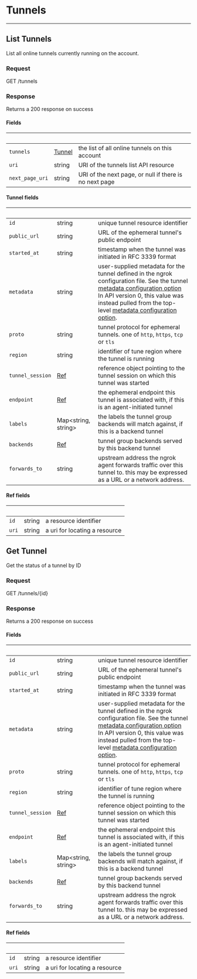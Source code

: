 
# Tunnels

---

## List Tunnels

List all online tunnels currently running on the account.

### Request

GET /tunnels

<TunnelsListRequest />

### Response

Returns a 200 response on success

<TunnelsListResponse />

#### Fields

| &nbsp;          | &nbsp;                   | &nbsp;                                                 |
| --------------- | ------------------------ | ------------------------------------------------------ |
| `tunnels`       | [Tunnel](#tunnel-fields) | the list of all online tunnels on this account         |
| `uri`           | string                   | URI of the tunnels list API resource                   |
| `next_page_uri` | string                   | URI of the next page, or null if there is no next page |

#### Tunnel fields

| &nbsp;           | &nbsp;                    | &nbsp;                                                                                                                                                                                                                                                                                                                      |
| ---------------- | ------------------------- | --------------------------------------------------------------------------------------------------------------------------------------------------------------------------------------------------------------------------------------------------------------------------------------------------------------------------- |
| `id`             | string                    | unique tunnel resource identifier                                                                                                                                                                                                                                                                                           |
| `public_url`     | string                    | URL of the ephemeral tunnel's public endpoint                                                                                                                                                                                                                                                                               |
| `started_at`     | string                    | timestamp when the tunnel was initiated in RFC 3339 format                                                                                                                                                                                                                                                                  |
| `metadata`       | string                    | user-supplied metadata for the tunnel defined in the ngrok configuration file. See the tunnel [metadata configuration option](/ngrok-agent/config#common-tunnel-configuration-properties) In API version 0, this value was instead pulled from the top-level [metadata configuration option](/ngrok-agent/config#metadata). |
| `proto`          | string                    | tunnel protocol for ephemeral tunnels. one of `http`, `https`, `tcp` or `tls`                                                                                                                                                                                                                                               |
| `region`         | string                    | identifier of tune region where the tunnel is running                                                                                                                                                                                                                                                                       |
| `tunnel_session` | [Ref](#ref-fields)        | reference object pointing to the tunnel session on which this tunnel was started                                                                                                                                                                                                                                            |
| `endpoint`       | [Ref](#ref-fields)        | the ephemeral endpoint this tunnel is associated with, if this is an agent-initiated tunnel                                                                                                                                                                                                                                 |
| `labels`         | Map&lt;string, string&gt; | the labels the tunnel group backends will match against, if this is a backend tunnel                                                                                                                                                                                                                                        |
| `backends`       | [Ref](#ref-fields)        | tunnel group backends served by this backend tunnel                                                                                                                                                                                                                                                                         |
| `forwards_to`    | string                    | upstream address the ngrok agent forwards traffic over this tunnel to. this may be expressed as a URL or a network address.                                                                                                                                                                                                 |

#### Ref fields

| &nbsp; | &nbsp; | &nbsp;                        |
| ------ | ------ | ----------------------------- |
| `id`   | string | a resource identifier         |
| `uri`  | string | a uri for locating a resource |

## Get Tunnel

Get the status of a tunnel by ID

### Request

GET /tunnels/{id}

<TunnelsGetRequest />

### Response

Returns a 200 response on success

<TunnelsGetResponse />

#### Fields

| &nbsp;           | &nbsp;                    | &nbsp;                                                                                                                                                                                                                                                                                                                      |
| ---------------- | ------------------------- | --------------------------------------------------------------------------------------------------------------------------------------------------------------------------------------------------------------------------------------------------------------------------------------------------------------------------- |
| `id`             | string                    | unique tunnel resource identifier                                                                                                                                                                                                                                                                                           |
| `public_url`     | string                    | URL of the ephemeral tunnel's public endpoint                                                                                                                                                                                                                                                                               |
| `started_at`     | string                    | timestamp when the tunnel was initiated in RFC 3339 format                                                                                                                                                                                                                                                                  |
| `metadata`       | string                    | user-supplied metadata for the tunnel defined in the ngrok configuration file. See the tunnel [metadata configuration option](/ngrok-agent/config#common-tunnel-configuration-properties) In API version 0, this value was instead pulled from the top-level [metadata configuration option](/ngrok-agent/config#metadata). |
| `proto`          | string                    | tunnel protocol for ephemeral tunnels. one of `http`, `https`, `tcp` or `tls`                                                                                                                                                                                                                                               |
| `region`         | string                    | identifier of tune region where the tunnel is running                                                                                                                                                                                                                                                                       |
| `tunnel_session` | [Ref](#ref-fields)        | reference object pointing to the tunnel session on which this tunnel was started                                                                                                                                                                                                                                            |
| `endpoint`       | [Ref](#ref-fields)        | the ephemeral endpoint this tunnel is associated with, if this is an agent-initiated tunnel                                                                                                                                                                                                                                 |
| `labels`         | Map&lt;string, string&gt; | the labels the tunnel group backends will match against, if this is a backend tunnel                                                                                                                                                                                                                                        |
| `backends`       | [Ref](#ref-fields)        | tunnel group backends served by this backend tunnel                                                                                                                                                                                                                                                                         |
| `forwards_to`    | string                    | upstream address the ngrok agent forwards traffic over this tunnel to. this may be expressed as a URL or a network address.                                                                                                                                                                                                 |

#### Ref fields

| &nbsp; | &nbsp; | &nbsp;                        |
| ------ | ------ | ----------------------------- |
| `id`   | string | a resource identifier         |
| `uri`  | string | a uri for locating a resource |

